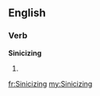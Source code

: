 ==English==

===Verb===
'''Sinicizing'''

# {{present participle of|sinicize}}

[[fr:Sinicizing]]
[[my:Sinicizing]]